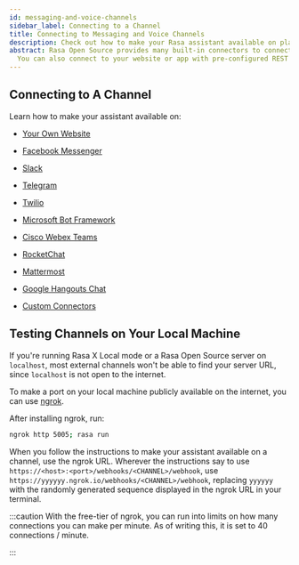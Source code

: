 ```yaml
---
id: messaging-and-voice-channels
sidebar_label: Connecting to a Channel
title: Connecting to Messaging and Voice Channels
description: Check out how to make your Rasa assistant available on platforms like Facebook Messenger, Slack, Telegram or even your very own website.
abstract: Rasa Open Source provides many built-in connectors to connect to common messaging and voice channels.
  You can also connect to your website or app with pre-configured REST channels or build your own custom connector.
---
```


## Connecting to A Channel

Learn how to make your assistant available on:

* [Your Own Website](./connectors/your-own-website.mdx)

* [Facebook Messenger](./connectors/facebook-messenger.mdx)

* [Slack](./connectors/slack.mdx)

* [Telegram](./connectors/telegram.mdx)

* [Twilio](./connectors/twilio.mdx)

* [Microsoft Bot Framework](./connectors/microsoft-bot-framework.mdx)

* [Cisco Webex Teams](./connectors/cisco-webex-teams.mdx)

* [RocketChat](./connectors/rocketchat.mdx)

* [Mattermost](./connectors/mattermost.mdx)

* [Google Hangouts Chat](./connectors/hangouts.mdx)

* [Custom Connectors](./connectors/custom-connectors.mdx)


## Testing Channels on Your Local Machine

If you're running Rasa X Local mode or a Rasa Open Source server on `localhost`, 
most external channels won't be able to find your server URL, since `localhost` is not open to the internet. 

To make a port on your local machine publicly available on the internet, 
you can use [ngrok](https://ngrok.com/).

After installing ngrok, run:

```bash
ngrok http 5005; rasa run
```

When you follow the instructions to make your assistant available on a channel, use the ngrok URL.
Wherever the instructions say to use `https://<host>:<port>/webhooks/<CHANNEL>/webhook`,
use `https://yyyyyy.ngrok.io/webhooks/<CHANNEL>/webhook`, replacing `yyyyyy` with the randomly generated
sequence displayed in the ngrok URL in your terminal.

:::caution
With the free-tier of ngrok, you can run into limits on how many connections you can make per minute.
As of writing this, it is set to 40 connections / minute.

:::
